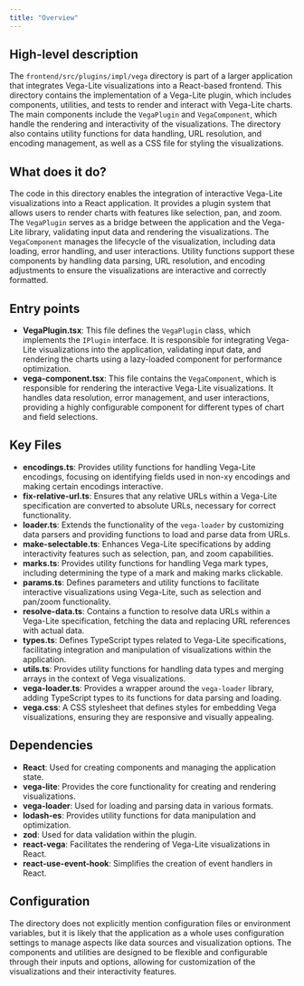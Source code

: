 ```yaml
---
title: "Overview"
---
```


## High-level description

The `frontend/src/plugins/impl/vega` directory is part of a larger application that integrates Vega-Lite visualizations into a React-based frontend. This directory contains the implementation of a Vega-Lite plugin, which includes components, utilities, and tests to render and interact with Vega-Lite charts. The main components include the `VegaPlugin` and `VegaComponent`, which handle the rendering and interactivity of the visualizations. The directory also contains utility functions for data handling, URL resolution, and encoding management, as well as a CSS file for styling the visualizations.

## What does it do?

The code in this directory enables the integration of interactive Vega-Lite visualizations into a React application. It provides a plugin system that allows users to render charts with features like selection, pan, and zoom. The `VegaPlugin` serves as a bridge between the application and the Vega-Lite library, validating input data and rendering the visualizations. The `VegaComponent` manages the lifecycle of the visualization, including data loading, error handling, and user interactions. Utility functions support these components by handling data parsing, URL resolution, and encoding adjustments to ensure the visualizations are interactive and correctly formatted.

## Entry points

- **VegaPlugin.tsx**: This file defines the `VegaPlugin` class, which implements the `IPlugin` interface. It is responsible for integrating Vega-Lite visualizations into the application, validating input data, and rendering the charts using a lazy-loaded component for performance optimization.
- **vega-component.tsx**: This file contains the `VegaComponent`, which is responsible for rendering the interactive Vega-Lite visualizations. It handles data resolution, error management, and user interactions, providing a highly configurable component for different types of chart and field selections.

## Key Files

- **encodings.ts**: Provides utility functions for handling Vega-Lite encodings, focusing on identifying fields used in non-xy encodings and making certain encodings interactive.
- **fix-relative-url.ts**: Ensures that any relative URLs within a Vega-Lite specification are converted to absolute URLs, necessary for correct functionality.
- **loader.ts**: Extends the functionality of the `vega-loader` by customizing data parsers and providing functions to load and parse data from URLs.
- **make-selectable.ts**: Enhances Vega-Lite specifications by adding interactivity features such as selection, pan, and zoom capabilities.
- **marks.ts**: Provides utility functions for handling Vega mark types, including determining the type of a mark and making marks clickable.
- **params.ts**: Defines parameters and utility functions to facilitate interactive visualizations using Vega-Lite, such as selection and pan/zoom functionality.
- **resolve-data.ts**: Contains a function to resolve data URLs within a Vega-Lite specification, fetching the data and replacing URL references with actual data.
- **types.ts**: Defines TypeScript types related to Vega-Lite specifications, facilitating integration and manipulation of visualizations within the application.
- **utils.ts**: Provides utility functions for handling data types and merging arrays in the context of Vega visualizations.
- **vega-loader.ts**: Provides a wrapper around the `vega-loader` library, adding TypeScript types to its functions for data parsing and loading.
- **vega.css**: A CSS stylesheet that defines styles for embedding Vega visualizations, ensuring they are responsive and visually appealing.

## Dependencies

- **React**: Used for creating components and managing the application state.
- **vega-lite**: Provides the core functionality for creating and rendering visualizations.
- **vega-loader**: Used for loading and parsing data in various formats.
- **lodash-es**: Provides utility functions for data manipulation and optimization.
- **zod**: Used for data validation within the plugin.
- **react-vega**: Facilitates the rendering of Vega-Lite visualizations in React.
- **react-use-event-hook**: Simplifies the creation of event handlers in React.

## Configuration

The directory does not explicitly mention configuration files or environment variables, but it is likely that the application as a whole uses configuration settings to manage aspects like data sources and visualization options. The components and utilities are designed to be flexible and configurable through their inputs and options, allowing for customization of the visualizations and their interactivity features.